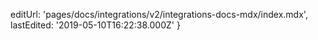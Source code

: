 
  editUrl: 'pages/docs/integrations/v2/integrations-docs-mdx/index.mdx',
  lastEdited: '2019-05-10T16:22:38.000Z'
}

<Introduction />
<CreatingAnIntegration />
<Examples />
<HtmSupport />
<CreatingUserInterfaces />
<ComponentCatalog />
<UsingTheMetadataStore />
<ProjectLevelAPIs />
<UnderstandingUiHooks />
<BuildingOAuthApps />
